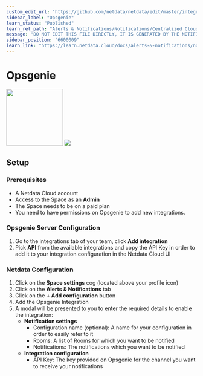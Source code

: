 ```yaml
---
custom_edit_url: "https://github.com/netdata/netdata/edit/master/integrations/cloud-notifications/metadata.yaml"
sidebar_label: "Opsgenie"
learn_status: "Published"
learn_rel_path: "Alerts & Notifications/Notifications/Centralized Cloud Notifications"
message: "DO NOT EDIT THIS FILE DIRECTLY, IT IS GENERATED BY THE NOTIFICATION'S metadata.yaml FILE"
sidebar_position: "6600009"
learn_link: "https://learn.netdata.cloud/docs/alerts-&-notifications/notifications/centralized-cloud-notifications/opsgenie"
---
```



# Opsgenie

<img src="https://netdata.cloud/img/opsgenie.png" width="150"/>

<img src="https://img.shields.io/badge/maintained%20by-Netdata-%2300ab44" />

## Setup

### Prerequisites

- A Netdata Cloud account
- Access to the Space as an **Admin**
- The Space needs to be on a paid plan
- You need to have permissions on Opsgenie to add new integrations.

### Opsgenie Server Configuration

1. Go to the integrations tab of your team, click **Add integration**
2. Pick **API** from the available integrations and copy the API Key in order to add it to your integration configuration in the Netdata Cloud UI

### Netdata Configuration

1. Click on the **Space settings** cog (located above your profile icon)
2. Click on the **Alerts & Notifications** tab
3. Click on the **+ Add configuration** button
4. Add the Opsgenie Integration
5. A modal will be presented to you to enter the required details to enable the integration:
    - **Notification settings**
      - Configuration name (optional): A name for your configuration in order to easily refer to it
      - Rooms: A list of Rooms for which you want to be notified
      - Notifications: The notifications which you want to be notified
    - **Integration configuration**
      - API Key: The key provided on Opsgenie for the channel you want to receive your notifications


